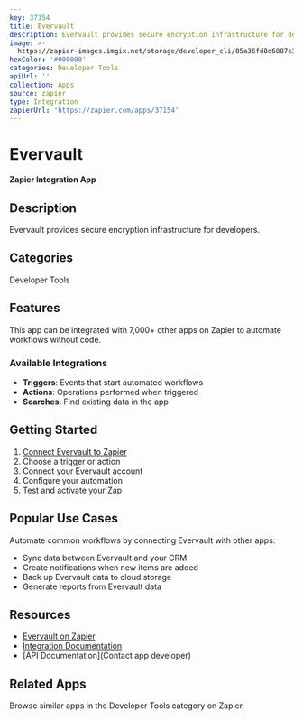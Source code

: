 ```yaml
---
key: 37154
title: Evervault
description: Evervault provides secure encryption infrastructure for developers.
image: >-
  https://zapier-images.imgix.net/storage/developer_cli/05a36fd8d6887e31e59f9827fa49d6a6.png?auto=format%2Ccompress&ixlib=python-3.0.0&q=50
hexColor: '#000000'
categories: Developer Tools
apiUrl: ''
collection: Apps
source: zapier
type: Integration
zapierUrl: 'https://zapier.com/apps/37154'
---
```

# Evervault

**Zapier Integration App**

## Description

Evervault provides secure encryption infrastructure for developers.

## Categories

Developer Tools

## Features

This app can be integrated with 7,000+ other apps on Zapier to automate workflows without code.

### Available Integrations

- **Triggers**: Events that start automated workflows
- **Actions**: Operations performed when triggered
- **Searches**: Find existing data in the app

## Getting Started

1. [Connect Evervault to Zapier](https://zapier.com/apps/37154)
2. Choose a trigger or action
3. Connect your Evervault account
4. Configure your automation
5. Test and activate your Zap

## Popular Use Cases

Automate common workflows by connecting Evervault with other apps:

- Sync data between Evervault and your CRM
- Create notifications when new items are added
- Back up Evervault data to cloud storage
- Generate reports from Evervault data

## Resources

- [Evervault on Zapier](https://zapier.com/apps/37154)
- [Integration Documentation](https://zapier.com/apps/37154/integrations)
- [API Documentation](Contact app developer)

## Related Apps

Browse similar apps in the Developer Tools category on Zapier.
